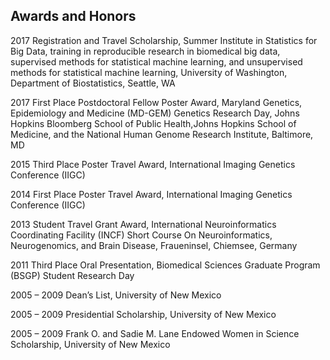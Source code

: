 ###
###
&nbsp;
&nbsp;
&nbsp;
&nbsp;
&nbsp;

## Awards and Honors
2017	    Registration and Travel Scholarship, Summer Institute in Statistics for Big Data, training in reproducible research in biomedical big data, supervised methods for                 statistical machine learning, and unsupervised methods for statistical machine learning, University of Washington, Department of Biostatistics, Seattle, WA

2017	    First Place Postdoctoral Fellow Poster Award, Maryland Genetics, Epidemiology and Medicine (MD-GEM) Genetics Research Day, Johns Hopkins Bloomberg School of Public                Health,Johns Hopkins School of Medicine, and the National Human Genome Research Institute, Baltimore, MD

2015	    Third Place Poster Travel Award, International Imaging Genetics Conference (IIGC) 

2014	    First Place Poster Travel Award, International Imaging Genetics Conference (IIGC) 

2013	    Student Travel Grant Award, International Neuroinformatics Coordinating Facility (INCF) Short Course On Neuroinformatics, Neurogenomics, and Brain Disease,                        Fraueninsel, Chiemsee, Germany

2011	    Third Place Oral Presentation, Biomedical Sciences Graduate Program (BSGP) Student Research Day 

2005 – 2009	Dean’s List, University of New Mexico

2005 – 2009	Presidential Scholarship, University of New Mexico

2005 – 2009	Frank O. and Sadie M. Lane Endowed Women in Science Scholarship, University of New Mexico
